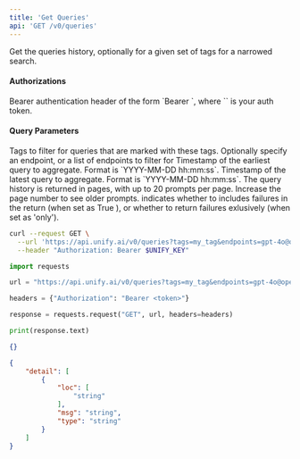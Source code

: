```yaml
---
title: 'Get Queries'
api: 'GET /v0/queries'
---
```

Get the queries history, optionally for a given set of tags for a narrowed search.

#### Authorizations

<ParamField header="Authorization" type="string" required="true">
  Bearer authentication header of the form `Bearer <token>`, where `<token>` is your auth token.
</ParamField>

#### Query Parameters

<ParamField query="tags" type="string | array | null" >
Tags to filter for queries that are marked with these tags.
</ParamField>

<ParamField query="endpoints" type="string | array | null" >
Optionally specify an endpoint, or a list of endpoints to filter for
</ParamField>

<ParamField query="start_time" type="string | null" >
Timestamp of the earliest query to aggregate. Format is `YYYY-MM-DD hh:mm:ss`.
</ParamField>

<ParamField query="end_time" type="string | null" >
Timestamp of the latest query to aggregate. Format is `YYYY-MM-DD hh:mm:ss`.
</ParamField>

<ParamField query="page_number" type="integer | null"  default={1}>
The query history is returned in pages, with up to 20 prompts per page. Increase the page number to see older prompts.
</ParamField>

<ParamField query="failures" type="boolean | string"  default={false}>
indicates whether to includes failures in the return (when set as True ), or whether to return failures exlusively (when set as 'only').
</ParamField>

<RequestExample>

```bash cURL
curl --request GET \
  --url 'https://api.unify.ai/v0/queries?tags=my_tag&endpoints=gpt-4o@openai&start_time=2024-07-12%2004:20:32&end_time=2024-08-12%2004:20:32&page_number=1&failures=False' \
  --header "Authorization: Bearer $UNIFY_KEY"
```

```python Python
import requests

url = "https://api.unify.ai/v0/queries?tags=my_tag&endpoints=gpt-4o@openai&start_time=2024-07-12%2004:20:32&end_time=2024-08-12%2004:20:32&page_number=1&failures=False"

headers = {"Authorization": "Bearer <token>"}

response = requests.request("GET", url, headers=headers)

print(response.text)
```

</RequestExample>
<ResponseExample>

```json 200
{}
```

```json 422
{
    "detail": [
        {
            "loc": [
                "string"
            ],
            "msg": "string",
            "type": "string"
        }
    ]
}
```

</ResponseExample>
